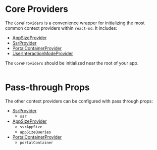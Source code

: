 # Core Providers

The `CoreProviders` is a convenience wrapper for initializing the most common
context providers within `react-md`. It includes:

- [AppSizeProvider]
- [SsrProvider]
- [PortalContainerProvider]
- [UserInteractionModeProvider]

The `CoreProviders` should be initialized near the root of your app.

```demo source="./SimpleSetup.tsx" importOnly

```

# Pass-through Props

The other context providers can be configured with pass through props:

- [SsrProvider]
  - `ssr`
- [AppSizeProvider]
  - `ssrAppSize`
  - `appSizeQueries`
- [PortalContainerProvider]
  - `portalContainer`

[appsizeprovider]: ./app-size-provider
[ssrprovider]: ./ssr-provider
[portalcontainerprovider]: ./portal-container-rpvodier
[userinteractionmodeprovider]: ./user-interaction-mode-provider

```demo source="./PassThroughPropsExample.tsx" importOnly

```
